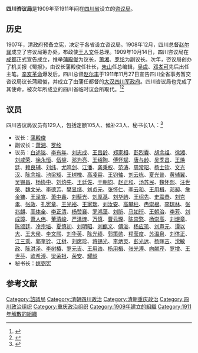 '''四川咨议局'''是1909年至1911年间在[[四川省|四川省]]设立的[[咨议局|咨议局]]。

== 历史 ==
1907年，清政府预备立宪，决定于各省设立咨议局。1908年12月，四川总督[[赵尔巽|赵尔巽]]成立了咨议局筹办处，布政使[[王人文|王人文]]任总理。1909年10月14日，四川咨议局在[[成都|成都]]正式宣告成立，推举[[蒲殿俊|蒲殿俊]]为议长，[[萧湘|萧湘]]、[[罗纶|罗纶]]为副议长。次年，咨议局创办了机关报《蜀报》，由议长蒲殿俊任社长，[[朱山_(四川江安)|朱山]]任总编辑，[[吴虞|吴虞]]、[[邓孝可|邓孝可]]先后出任主笔。[[辛亥革命|辛亥革命]]爆发后，四川总督[[赵尔丰|赵尔丰]]于1911年11月27日宣告四川全省事务暂交咨议局议长蒲殿俊，并成立了由蒲任都督的[[大汉四川军政府|大汉四川军政府]]。四川咨议局也完成了其使命，被次年所成立的四川省临时议会所取代。<ref>{{cite book|title=《四川通史·卷六，清》|editor=吴康零|publisher=四川人民出版社|year=2010|pages=204-210,258-260}}</ref><ref>{{cite book|title=《四川省志 政务志 中》|editor=四川省地方志编纂委员会|year=2000|publisher=方志出版社|pages=784}}</ref>

== 议员 ==
四川咨议局议员有129人，包括定额105人、候补23人、秘书长1人：<ref>{{cite book|title=《中国民主政治的困境 1909-1949晚清以来历届议会选举论述》|author=张朋园|publisher=上海三联书店|year=2013|chapter=附录一 咨议局及咨政院议员名录}}</ref>

* 议长：[[蒲殿俊|蒲殿俊]]
* 副议长：[[萧湘|萧湘]]、[[罗纶|罗纶]]
* 议员：[[白述铭|白述铭]]、[[李有年|李有年]]、[[刘志成|刘志成]]、[[王昌龄|王昌龄]]、[[郑家相|郑家相]]、[[彭烈囊|彭烈囊]]、[[胡念祖|胡念祖]]、[[徐湘|徐湘]]、[[刘咸荣|刘咸荣]]、[[徐永恒|徐永恒]]、[[伍鋆|伍鋆]]、[[邓为亮|邓为亮]]、[[王绍陶|王绍陶]]、[[傅怀斌|傅怀斌]]、[[唐与龄|唐与龄]]、[[吴季昌|吴季昌]]、[[王焕廷|王焕廷]]、[[赖良辅|赖良辅]]、[[刘纬|刘纬]]、[[尤鸣剑|尤鸣剑]]、[[江潘|江潘]]、[[龚秉权|龚秉权]]、[[范涛|范涛]]、[[周常昭|周常昭]]、[[杨士钦|杨士钦]]、[[文光汉|文光汉]]、[[陈念祖|陈念祖]]、[[池梁矩|池梁矩]]、[[王树槐|王树槐]]、[[高凌霄|高凌霄]]、[[王钧轴|王钧轴]]、[[刘云栋|刘云栋]]、[[夏光普|夏光普]]、[[黄辅翼|黄辅翼]]、[[吴锡昌|吴锡昌]]、[[杨协中|杨协中]]、[[刘灼先|刘灼先]]、[[王廷佐|王廷佐]]、[[干朝钧|干朝钧]]、[[赵正和|赵正和]]、[[汤苏民|汤苏民]]、[[魏怀熙|魏怀熙]]、[[汪世荣|汪世荣]]、[[魏文光|魏文光]]、[[李德芳|李德芳]]、[[樊显绪|樊显绪]]、[[刘贞元|刘贞元]]、[[张怀仁|张怀仁]]、[[李云和|李云和]]、[[王用楫|王用楫]]、[[邓昶|邓昶]]、[[詹金镛|詹金镛]]、[[王泽宣|王泽宣]]、[[萧中鑫|萧中鑫]]、[[刘藜光|刘藜光]]、[[刘厚基|刘厚基]]、[[刘华屿|刘华屿]]、[[王绍先|王绍先]]、[[史震恭|史震恭]]、[[刘克孝|刘克孝]]、[[张政|张政]]、[[孔宪章|孔宪章]]、[[王光裕|王光裕]]、[[王家瑞|王家瑞]]、[[刘汝安|刘汝安]]、[[高攀柱|高攀柱]]、[[冉崇根|冉崇根]]、[[李琼林|李琼林]]、[[张兆麒|张兆麒]]、[[高体全|高体全]]、[[李正清|李正清]]、[[杨赞襄|杨赞襄]]、[[罗鸿藻|罗鸿藻]]、[[刘盺|刘盺]]、[[马如珩|马如珩]]、[[王朝治|王朝治]]、[[李芳|李芳]]、[[刘成璋|刘成璋]]、[[萧人伟|萧人伟]]、[[董清峻|董清峻]]、[[严泽煃|严泽煃]]、[[万慎|万慎]]、[[曹元琛|曹元琛]]、[[陈崇憼|陈崇憼]]、[[杨崇高|杨崇高]]、[[刘煜章|刘煜章]]、[[陈颂廷|陈颂廷]]、[[冷宗培|冷宗培]]、[[夏慎初|夏慎初]]、[[刘明昭|刘明昭]]、[[刘麒义|刘麒义]]、[[傅浚|傅浚]]、[[杨应玑|杨应玑]]、[[刘声元|刘声元]]、[[谭以大|谭以大]]、[[王大侯|王大侯]]、[[李文熙|李文熙]]、[[刘华英|刘华英]]、[[陈光绩|陈光绩]]、[[郭策勋|郭策勋]]、[[程莹度|程莹度]]、[[苏温泉|苏温泉]]、[[刘体正|刘体正]]、[[江三乘|江三乘]]、[[郭奎铨|郭奎铨]]、[[江树|江树]]、[[刘席珍|刘席珍]]、[[蒋锡光|蒋锡光]]、[[李炳灵|李炳灵]]、[[彭光远|彭光远]]、[[杨晖吉|杨晖吉]]、[[沈敏政|沈敏政]]、[[陈洪泽|陈洪泽]]、[[李树椿|李树椿]]、[[罗元吉|罗元吉]]、[[王用诰|王用诰]]、[[杨用楫|杨用楫]]、[[张光溥|张光溥]]、[[向献芹|向献芹]]、[[罗增|罗增]]、[[王世芬|王世芬]]、[[欧希溥|欧希溥]]、[[梁荣祖|梁荣祖]]、[[荣安|荣安]]、[[耀龄|耀龄]]
* 秘书长：[[姚弼宪|姚弼宪]]

== 参考文献 ==
{{reflist}}

{{資政院和諮議局}}

[[Category:諮議局|Category:諮議局]]
[[Category:清朝四川政治|Category:清朝四川政治]]
[[Category:清朝重庆政治|Category:清朝重庆政治]]
[[Category:四川政治组织|Category:四川政治组织]]
[[Category:重庆政治组织|Category:重庆政治组织]]
[[Category:1909年建立的組織|Category:1909年建立的組織]]
[[Category:1911年解散的組織|Category:1911年解散的組織]]